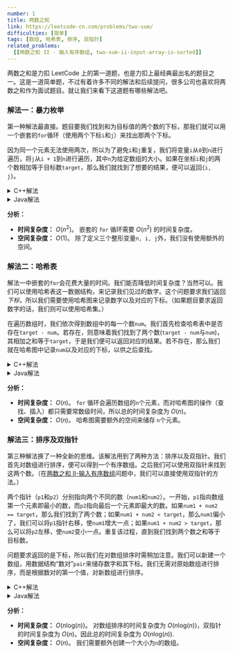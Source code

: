 ```yaml
---
number: 1
title: 两数之和
link: https://leetcode-cn.com/problems/two-sum/
difficulties: [简单]
tags: [数组, 哈希表, 排序, 双指针]
related_problems:
  [[两数之和 II - 输入有序数组, two-sum-ii-input-array-is-sorted]]
---
```



两数之和是力扣 LeetCode 上的第一道题，也是力扣上最经典最出名的题目之一。这是一道简单题，不过有着许多不同的解法和后续提问，很多公司也喜欢将两数之和作为面试题目。就让我们来看下这道题有哪些解法吧。

<h3 id="solution_1">解法一：暴力枚举</h3>

第一种解法最直接。题目要我们找到和为目标值的两个数的下标，那我们就可以用一个嵌套的`for`循环（使用两个下标`i`和`j`）来找出那两个下标。

因为同一个元素无法使用两次，所以为了避免`i`和`j`重复，我们将变量`i`从`0`到`n`进行遍历，将`j`从`i + 1`到`n`进行遍历，其中`n`为给定数组的大小。如果在坐标`i`和`j`的两个数相加等于目标数`target`，那么我们就找到了想要的结果，便可以返回`{i, j}`。

<details class="code-details">
    <summary>C++解法</summary>

```cpp
class Solution {
public:
    vector<int> twoSum(vector<int>& nums, int target) {
        int n = nums.size();

        for (int i = 0; i < n; i++) {
            for (int j = i + 1; j < n; j++) {
                if (nums[i] + nums[j] == target) {
                    // we can use curly braces {} to represent vector
                    return {i, j};
                }
            }
        }

        // return impossible values if there are no two numbers adding up to target
        return {-1, -1};
    }
};
```

</details>

<details class="code-details">
    <summary>Java解法</summary>

```java
class Solution {
    public int[] twoSum(int[] nums, int target) {
        int n = nums.length;

        for (int i = 0; i < n; i++) {
            for (int j = i + 1; j < n; j++) {
                if (nums[i] + nums[j] == target) {
                    return new int[] {i, j};
                }
            }
        }

        return null;
    }
}
```

</details>

**分析：**

- **时间复杂度：** $O(n^2)$。 嵌套的 `for` 循环需要 $O(n^2)$ 的时间复杂度。
- **空间复杂度：** $O(1)$。 除了定义三个整形变量`n, i, j`外，我们没有使用额外的空间。

<h3 id="solution_2">解法二：哈希表</h3>

解法一中嵌套的`for`会花费大量的时间。我们能否降低时间复杂度？当然可以。我们可以使用哈希表这一数据结构，来记录我们见过的数字。这个问题要求我们返回*下标*，所以我们需要使用哈希图来记录数字以及对应的下标。（如果题目要求返回数字的话，我们则可以使用哈希集。）

在遍历数组时，我们依次得到数组中的每一个数`num`。我们首先检查哈希表中是否存在`target - num`。若存在，则意味着我们找到了两个数(`target - num`与`num`)，其相加之和等于`target`，于是我们便可以返回对应的结果。若不存在，那么我们就在哈希图中记录`num`以及对应的下标，以供之后查找。

<details class="code-details">
    <summary>C++解法</summary>

```cpp
class Solution {
public:
    vector<int> twoSum(vector<int>& nums, int target) {
        unordered_map<int, int> hashmap;

        for (int i = 0; i < nums.size(); i++) {
            int num = nums[i];
            if (hashmap.count(target - num) > 0) {
                return {hashmap[target - num], i};
            }

            hashmap[num] = i;
        }

        return {-1, -1};
    }
};
```

</details>

<details class="code-details">
    <summary>Java解法</summary>

```java
class Solution {
    public int[] twoSum(int[] nums, int target) {
        int n = nums.length;
        Map<Integer, Integer> hashmap = new HashMap<>();

        for (int i = 0; i < n; i++) {
            int num = nums[i];
            if (hashmap.containsKey(target - num)) {
                return new int[] {hashmap.get(target - num), i};
            }
            hashmap.put(num, i);
        }


        return null;
    }
}
```

</details>

**分析：**

- **时间复杂度：** $O(n)$。 `for` 循环会遍历数组的`n`个元素，而对哈希图的操作（查找、插入）都只需要常数级时间，所以总的时间复杂度为 $O(n)$。
- **空间复杂度：** $O(n)$。 哈希图需要额外的空间来储存 `n`个元素。

<h3 id="solution_3">解法三：排序及双指针</h3>

第三种解法换了一种全新的思维。该解法用到了两种方法：排序以及双指针。我们首先对数组进行排序，便可以得到一个有序数组。之后我们可以使用双指针来找到这两个数。（在[两数之和 II-输入有序数组](https://leetcode-cn.com/problems/two-sum-ii-input-array-is-sorted/)问题中，我们可以直接使用双指针的方法。）

两个指针（`p1`和`p2`）分别指向两个不同的数（`num1`和`num2`）。一开始，`p1`指向数组第一个元素即最小的数，而`p2`指向最后一个元素即最大的数。如果`num1 + num2 == target`，那么我们找到了两个数；如果`num1 + num2 < target`，那么`num1`偏小了，我们可以将`p1`指针右移，使`num1`增大一点；如果`num1 + num2 > target`，那么可以将`p2`左移，使`num2`变小一点。重复该过程，直到我们找到两个数之和等于目标数。

问题要求返回的是下标，所以我们在对数组排序时需稍加注意。我们可以新建一个数组，用数据结构“数对”`pair`来储存数字和其下标。我们无需对原始数组进行排序，而是根据数对的第一个值，对新数组进行排序。

<details class="code-details">
    <summary>C++解法</summary>

```cpp
class Solution {
public:
    vector<int> twoSum(vector<int>& nums, int target) {
        int n = nums.size();

        // create sorted array
        vector<pair<int, int>> sortedWithIndex;
        for (int i = 0; i < n; i++) {
            sortedWithIndex.push_back({nums[i], i});
        }
        sort(sortedWithIndex.begin(), sortedWithIndex.end());

        // two pointers
        int p1 = 0, p2 = n - 1;
        while (p1 < p2) {
            int num1 = sortedWithIndex[p1].first, num2 = sortedWithIndex[p2].first;
            if (num1 + num2 == target) {
                return {sortedWithIndex[p1].second, sortedWithIndex[p2].second};
            }
            else if (num1 + num2 < target) {
                p1++;
            }
            else {
                p2--;
            }
        }

        return {-1, -1};
    }
};
```

</details>

<details class="code-details">
    <summary>Java解法</summary>

```java
class Solution {
    public int[] twoSum(int[] nums, int target) {
        int n = nums.length;

        // create sorted array
        List<Pair<Integer, Integer>> sortedWithIndex = new ArrayList<>();
        for (int i = 0; i < n; i++) {
            sortedWithIndex.add(new Pair<>(nums[i], i));
        }
        Collections.sort(sortedWithIndex, Comparator.comparing(Pair::getKey));

        // two pointers
        int p1 = 0, p2 = n - 1;
        while (p1 < p2) {
            int num1 = sortedWithIndex.get(p1).getKey(), num2 = sortedWithIndex.get(p2).getKey();
            if (num1 + num2 == target) {
                return new int[] {sortedWithIndex.get(p1).getValue(), sortedWithIndex.get(p2).getValue()};
            }
            else if (num1 + num2 < target) {
                p1++;
            }
            else {
                p2--;
            }
        }

        return null;
    }
}
```

</details>

**分析：**

- **时间复杂度：** $O(n\text{log}(n))$。 对数组排序的时间复杂度为 $O(n\text{log}(n))$，双指针的时间复杂度为 $O(n)$。因此总的时间复杂度为 $O(n\text{log}(n))$.
- **空间复杂度：** $O(n)$。 我们需要额外创建一个大小为`n`的数组。

<TwoSumFollowUpZh />
